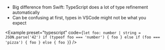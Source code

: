 - Big difference from Swift: TypeScript does a lot of type refinement automatically
- Can be confusing at first, types in VSCode might not be what you expect

<Example
  preset="typescript"
  code={`let foo: number | string = JSON.parse('42')
if (typeof foo === 'number') {
  foo
} else if (foo === 'pizza') {
  foo
} else {
  foo
}`}
/>
